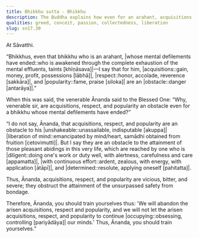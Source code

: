 ```yaml
---
title: Bhikkhu sutta - Bhikkhu
description: The Buddha explains how even for an arahant, acquisitions, respect, and popularity are an obstacle to the attainment of pleasant abidings in this very life.
qualities: greed, conceit, passion, collectedness, liberation
slug: sn17.30
---
```


At Sāvatthi.

“Bhikkhus, even that bhikkhu who is an arahant, |whose mental defilements have ended::who is awakened through the complete exhaustion of the mental effluents, taints [khīṇāsava]|—I say that for him, |acquisitions::gain, money, profit, possessions [lābhā]|, |respect::honor, accolade, reverence [sakkāra]|, and |popularity::fame, praise [siloka]| are an |obstacle::danger [antarāya]|.”

When this was said, the venerable Ānanda said to the Blessed One: “Why, venerable sir, are acquisitions, respect, and popularity an obstacle even for a bhikkhu whose mental defilements have ended?”

“I do not say, Ānanda, that acquisitions, respect, and popularity are an obstacle to his |unshakeable::unassailable, indisputable [akuppa]| |liberation of mind::emancipated by mind/heart, samādhi obtained from fruition [cetovimutti]|. But I say they are an obstacle to the attainment of those pleasant abidings in this very life, which are reached by one who is |diligent::doing one's work or duty well, with alertness, carefulness and care [appamatta]|,  |with continuous effort::ardent, zealous, with energy, with application [ātāpī]|, and |determined::resolute, applying oneself [pahitatta]|.

Thus, Ānanda, acquisitions, respect, and popularity are vicious, bitter, and severe; they obstruct the attainment of the unsurpassed safety from bondage.

Therefore, Ānanda, you should train yourselves thus: 'We will abandon the arisen acquisitions, respect and popularity, and we will not let the arisen acquisitions, respect, and popularity to continue |occupying::obsessing, controlling [pariyādāya]| our minds.' Thus, Ānanda, you should train yourselves.”